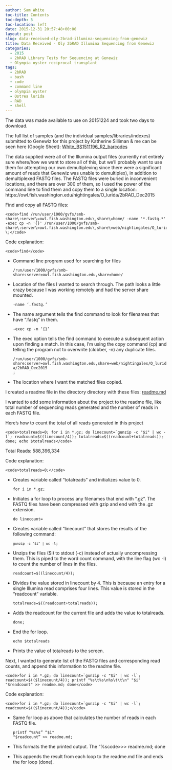 ```yaml
---
author: Sam White
toc-title: Contents
toc-depth: 5
toc-location: left
date: 2015-12-31 20:57:48+00:00
layout: post
slug: data-received-oly-2brad-illumina-sequencing-from-genewiz
title: Data Received - Oly 2bRAD Illumina Sequencing from Genewiz
categories:
  - 2015
  - 2bRAD Library Tests for Sequencing at Genewiz
  - Olympia oyster reciprocal transplant
tags:
  - 2bRAD
  - bash
  - code
  - command line
  - olympia oyster
  - Ostrea lurida
  - RAD
  - shell
---
```


The data was made available to use on 20151224 and took two days to download.

The full list of samples (and the individual samples/libraries/indexes) submitted to Genewiz for this project by Katherine Silliman & me can be seen here (Google Sheet): [White_BS1511196_R2_barcodes](https://docs.google.com/spreadsheets/d/1DJP4zpF3OcISOAQ-MM8bW85WcJqdB5EvcExs2wGvzcg/edit?usp=sharing)

The data supplied were all of the Illumina output files (currently not entirely sure where/how we want to store all of this, but we'll probably want to use them for attempting our own demultiplexing since there were a significant amount of reads that Genewiz was unable to demultiplex), in addition to demultiplexed FASTQ files. The FASTQ files were buried in inconvenient locations, and there are over 300 of them, so I used the power of the command line to find them and copy them to a single location: https://owl.fish.washington.edu/nightingales/O_lurida/2bRAD_Dec2015

Find and copy all FASTQ files:


    
    <code>find /run/user/1000/gvfs/smb-share\:server\=owl.fish.washington.edu\,share\=home/ -name '*.fastq.*' -exec cp -n '{}' /run/user/1000/gvfs/smb-share\:server\=owl.fish.washington.edu\,share\=web/nightingales/O_lurida/ \;</code>



Code explanation:


    
    <code>find</code>







  * Command line program used for searching for files




    
    <code>/run/user/1000/gvfs/smb-share\:server\=owl.fish.washington.edu\,share\=home/ </code>







  * Location of the files I wanted to search through. The path looks a little crazy because I was working remotely and had the server share mounted.




    
    <code>-name '*.fastq.*'</code>







  * The name argument tells the find command to look for filenames that have ".fastq" in them.




    
    <code>-exec cp -n '{}'</code>







  * The exec option tells the find command to execute a subsequent action upon finding a match. In this case, I'm using the copy command (cp) and telling the program not to overwrite (clobber, -n) any duplicate files.




    
    <code>/run/user/1000/gvfs/smb-share\:server\=owl.fish.washington.edu\,share\=web/nightingales/O_lurida/2bRAD_Dec2015 \;</code>







  * The location where I want the matched files copied.



I created a readme file in the directory directory with these files: [readme.md](https://owl.fish.washington.edu/nightingales/O_lurida/2bRAD_Dec2015/readme.md)

I wanted to add some information about the project to the readme file, like total number of sequencing reads generated and the number of reads in each FASTQ file.

Here's how to count the total of all reads generated in this project


    
    <code>totalreads=0; for i in *.gz; do linecount=`gunzip -c "$i" | wc -l`; readcount=$((linecount/4)); totalreads=$((readcount+totalreads)); done; echo $totalreads</code>



Total Reads: 588,396,334

Code explanation:


    
    <code>totalreads=0;</code>







  * Creates variable called "totalreads" and initializes value to 0.




    
    <code>for i in *.gz;</code>







  * Initiates a for loop to process any filenames that end with ".gz". The FASTQ files have been compressed with gzip and end with the .gz extension.




    
    <code>do linecount=</code>







  * Creates variable called "linecount" that stores the results of the following command:




    
    <code>`gunzip -c "$i" | wc -l`;</code>







  * Unzips the files ($i) to stdout (-c) instead of actually uncompressing them. This is piped to the word count command, with the line flag (wc -l) to count the number of lines in the files.




    
    <code>readcount=$((linecount/4));</code>







  * Divides the value stored in linecount by 4. This is because an entry for a single Illumina read comprises four lines. This value is stored in the "readcount" variable.




    
    <code>totalreads=$((readcount+totalreads));</code>







  * Adds the readcount for the current file and adds the value to totalreads.




    
    <code>done;</code>







  * End the for loop.




    
    <code>echo $totalreads</code>







  * Prints the value of totalreads to the screen.



Next, I wanted to generate list of the FASTQ files and corresponding read counts, and append this information to the readme file.


    
    <code>for i in *.gz; do linecount=`gunzip -c "$i" | wc -l`; readcount=$(($linecount/4)); printf "%s\t%s\n%s\t\t\n" "$i" "$readcount" >> readme.md; done</code>



Code explanation:


    
    <code>for i in *.gz; do linecount=`gunzip -c "$i" | wc -l`; readcount=$(($linecount/4));</code>







  * Same for loop as above that calculates the number of reads in each FASTQ file.




    
    <code>printf "%s\t%s\n\n" "$i" "$readcount" >> readme.md;</code>







  * This formats the the printed output. The "%s\t%s\n\n" portion prints the value in $i as a string (%s), followed by a tab (\t), followed by the value in $readcount as a string (%s), followed by two consecutive newlines (\n\n) to provide an empty line between the entries. See the readme file linked above to see how the output looks.




    
    <code>>> readme.md; done</code>







  * This appends the result from each loop to the readme.md file and ends the for loop (done).


